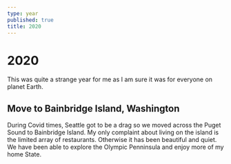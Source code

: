 ```yaml
---
type: year
published: true
title: 2020
---
```


# 2020

This was quite a strange year for me as I am sure it was for everyone on planet Earth.

## Move to Bainbridge Island, Washington

During Covid times, Seattle got to be a drag so we moved across the Puget Sound to Bainbridge Island. My only complaint about living on the island is the limited array of restaurants. Otherwise it has been beautiful and quiet. We have been able to explore the Olympic Penninsula and enjoy more of my home State.
